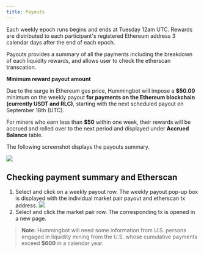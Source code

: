 ```yaml
---
title: Payouts
---
```


Each weekly epoch runs begins and ends at Tuesday 12am UTC. Rewards are distributed to each participant's registered Ethereum address 3 calendar days after the end of each epoch.

Payouts provides a summary of all the payments including the breakdown of each liquidity rewards, and allows user to check the etherscan transcation.

**Minimum reward payout amount**

Due to the surge in Ethereum gas price, Hummingbot will impose a **$50.00** minimum on the weekly payout **for payments on the Ethereum blockchain (currently USDT and RLC)**, starting with the next scheduled payout on September 18th (UTC).

For miners who earn less than **\$50** within one week, their rewards will be accrued and rolled over to the next period and displayed under **Accrued Balance** table.

The following screenshot displays the payouts summary.

![](/img/payout-details.png)

## Checking payment summary and Etherscan

1. Select and click on a weekly payout row. The weekly payout pop-up box is displayed with the individual market pair payout and etherscan tx address.
   ![](/img/payouts.png)
2. Select and click the market pair row. The corresponding tx is opened in a new page.

> **Note:** Hummingbot will need some information from U.S. persons engaged in liquidity mining from the U.S. whose cumulative payments exceed **$600** in a calendar year.

